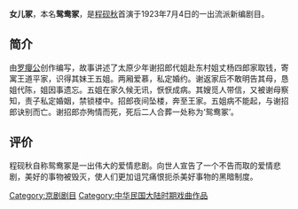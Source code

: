'''女儿冢'''，本名'''鸳鸯冢'''，是[[程砚秋|程砚秋]]首演于1923年7月4日的一出流派新编剧目。

== 简介 ==
由[[罗癭公|罗癭公]]创作编写，故事讲述了太原少年谢招郎代姐赴东村姐丈杨四郎家取钱，寄寓王道平家，识得其妹王五姐。两厢爱慕，私定婚约。谢返家后不敢明告其母，恳姐代陈，姐因事遗忘。五姐在家久候无讯，恹恹成病。其嫂觅人带信，又被谢母察知，责子私定婚姻，禁锁楼中。招郎夜间坠楼，奔至王家。五姐病不能起，与谢招郎诀别而亡。谢招郎亦殉情而死，死后二人合葬一处称为‘鸳鸯冢’。

== 评价 ==
程砚秋自称鸳鸯冢是一出伟大的爱情悲剧。向世人宣告了一个不告而取的爱情悲剧，美好的事物被毁灭，使人们更加诅咒痛恨扼杀美好事物的黑暗制度。

[[Category:京剧剧目|Category:京剧剧目]]
[[Category:中华民国大陆时期戏曲作品|Category:中华民国大陆时期戏曲作品]]
